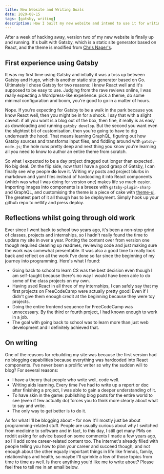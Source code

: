 ```yaml
---
title: New Website and Writing Goals
date: 2020-08-15
tags: [gatsby, writing]
description: How I built my new website and intend to use it for writing.
---
```


After a week of hacking away, version two of my new website is finally up and 
running. It's built with Gatsby, which is a static site generator based on React,
and the theme is modified from [Chris Nager's](https://github.com/chrisnager/chrisnager-dot-com).

## First experience using Gatsby

It was my first time using Gatsby and intially it was a toss up between Gatsby and
Hugo, which is another static site generator based on Go. Ultimately I chose Gatsby
for two reasons: I know React well and it's supposed to be easy to use. Judging 
from the rave reviews online, I was really expecting a Wordpress-like 
experience: pick a theme, do some minimal configuration and boom, you're good 
to go in a matter of hours. 

Nope. If you're expecting for Gatsby to be a walk in the park because you know 
React well, then you might be in for a shock. I say that with a slight caveat: 
if all you want is a blog out of the box, then fine, it really is as easy as 
downloading and running `gatsby develop`. But the second you want even the 
slightest bit of customisation, then you're going to have to dig underneath the 
hood. That means learning GraphQL, figuring out how Gatsby sources and transforms 
input  files, and fiddling around with `gatsby-node.js`; the hole runs pretty deep and 
next thing you know you're learning all you need to know to author an entire 
theme from scratch.

So what I expected to be a day project dragged out longer than expected.
No big deal. On the flip side, now that I have a good grasp of Gatsby, I can finally
see why people **do** love it. Writing my posts and project blurbs in markdown and yaml files
instead of hardcoding it into React components (which was what I was doing 
for version one) makes life so much easier. Importing images into components is
a breeze with `gatsby-plugin-sharp` and GraphQL, and customising the theme is a
piece of cake with [theme-ui](https://theme-ui.com/). The greatest part of it all though
has to be deployment. Simply hook up your github repo to netlify and press deploy.

## Reflections whilst going through old work

Ever since I went back to school two years ago, it's been a non-stop grind of classes,
projects and internships, so I hadn't really found the time to update my site in over a
year. Porting the content over from version one though required cleaning up readmes,
reviewing code and just making sure the work was somewhat presentable. It was 
also a good time to really look back and reflect on all the work I've done so far
since the beginning of my journey into programming. Here's what I found:
- Going back to school to learn CS was the best decision even though I am self-taught
  because there's no way I would have been able to do some of the class projects on
  my own.
- Having used React in all three of my internships, I can safely say that my first projects 
  on FreeCodeCamp were actually pretty good! Even if I didn't give them enough
  credit at the beginning because they were toy projects.
- Doing the entire frontend sequence for FreeCodeCamp was unnecessary. By the third 
  or fourth project, I had known enough to work in a job.
- The goal with going back to school was to learn more than just web development
  and I definitely achieved that.

## On writing

One of the reasons for rebuilding my site was because the first version had no
blogging capabilities because everything was hardcoded into React components. I've 
never been a prolific writer so why the sudden will to blog? For several reasons:
- I have a theory that people who write well, code well. 
- Writing aids learning. Every time I've had to write up a report or doc after finishing
  a project, I was able to gain a deeper understanding of it.
- To have skin in the game: publishing blog posts for the entire world to see (even
  if few actually do) forces you to think more clearly about what to say and write.
- The only way to get better is to do it.

As for what I'll be blogging about - for now it'll mostly just be about programming-related
stuff. People are usually curious about why I switched from medicine to software
and in fact, to this day, I still get many PMs on reddit asking for advice based on 
some comments I made a few years ago, so I'll add some career-related content too.
The internet's already filled with people telling you how to plan your career and succeed though,
and not enough about the other equally important things in life like friends, family, 
relationships and health, so maybe I'll sprinkle a few of those topics from time to time as well.
Is there anything you'd like me to write about? Please feel free to tell me in an email
below.

